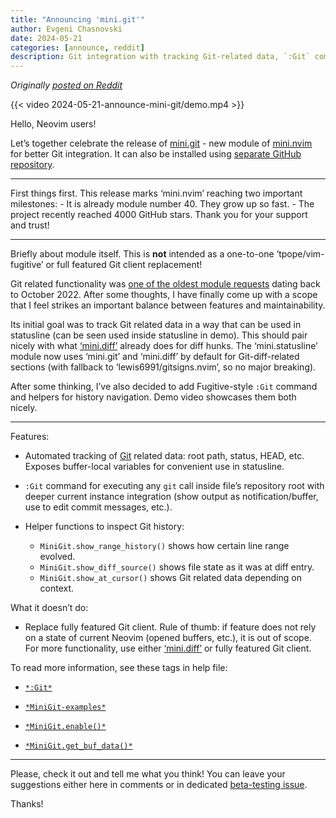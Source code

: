 ```yaml
---
title: "Announcing 'mini.git'"
author: Evgeni Chasnovski
date: 2024-05-21
categories: [announce, reddit]
description: Git integration with tracking Git-related data, `:Git` command, and interactive Git history inspection
---
```


*Originally [posted on Reddit](https://www.reddit.com/r/neovim/comments/1cxbegq/minigit_git_integration_with_tracking_gitrelated/)*

{{< video 2024-05-21-announce-mini-git/demo.mp4 >}}

Hello, Neovim users!

Let's together celebrate the release of [mini.git](https://github.com/nvim-mini/mini.nvim/blob/main/readmes/mini-git.md) - new module of [mini.nvim](https://github.com/nvim-mini/mini.nvim) for better Git integration. It can also be installed using [separate GitHub repository](https://github.com/nvim-mini/mini-git).

------

First things first. This release marks 'mini.nvim' reaching two important milestones:
- It is already module number 40. They grow up so fast.
- The project recently reached 4000 GitHub stars. Thank you for your support and trust!

------

Briefly about module itself. This is **not** intended as a one-to-one 'tpope/vim-fugitive' or full featured Git client replacement!

Git related functionality was [one of the oldest module requests](https://github.com/nvim-mini/mini.nvim/issues/139) dating back to October 2022. After some thoughts, I have finally come up with a scope that I feel strikes an important balance between features and maintainability.

Its initial goal was to track Git related data in a way that can be used in statusline (can be seen used inside statusline in demo). This should pair nicely with what ['mini.diff'](https://github.com/nvim-mini/mini.nvim/blob/main/readmes/mini-diff.md) already does for diff hunks. The 'mini.statusline' module now uses 'mini.git' and 'mini.diff' by default for Git-diff-related sections (with fallback to 'lewis6991/gitsigns.nvim', so no major breaking).

After some thinking, I've also decided to add Fugitive-style `:Git` command and helpers for history navigation. Demo video showcases them both nicely.

------

Features:

- Automated tracking of [Git](https://git-scm.com/) related data: root path, status, HEAD, etc. Exposes buffer-local variables for convenient use in statusline.

- `:Git` command for executing any `git` call inside file's repository root with deeper current instance integration (show output as notification/buffer, use to edit commit messages, etc.).

- Helper functions to inspect Git history:
    - `MiniGit.show_range_history()` shows how certain line range evolved.
    - `MiniGit.show_diff_source()` shows file state as it was at diff entry.
    - `MiniGit.show_at_cursor()` shows Git related data depending on context.

What it doesn't do:

- Replace fully featured Git client. Rule of thumb: if feature does not rely on a state of current Neovim (opened buffers, etc.), it is out of scope. For more functionality, use either ['mini.diff'](https://github.com/nvim-mini/mini.nvim/blob/main/readmes/mini-diff.md) or fully featured Git client.

To read more information, see these tags in help file:

- [`*:Git*`](https://github.com/nvim-mini/mini.nvim/blob/e94945129780fa5b43447ecc0a4b0273892043e3/doc/mini-git.txt#L138)

- [`*MiniGit-examples*`](https://github.com/nvim-mini/mini.nvim/blob/e94945129780fa5b43447ecc0a4b0273892043e3/doc/mini-git.txt#L73)

- [`*MiniGit.enable()*`](https://github.com/nvim-mini/mini.nvim/blob/e94945129780fa5b43447ecc0a4b0273892043e3/doc/mini-git.txt#L357)

- [`*MiniGit.get_buf_data()*`](https://github.com/nvim-mini/mini.nvim/blob/e94945129780fa5b43447ecc0a4b0273892043e3/doc/mini-git.txt#L396)

-----

Please, check it out and tell me what you think! You can leave your suggestions either here in comments or in dedicated [beta-testing issue](https://github.com/nvim-mini/mini.nvim/issues/898).

Thanks!
